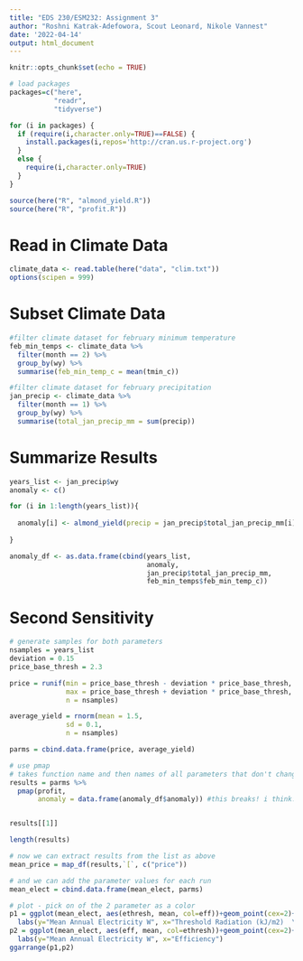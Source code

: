 ```yaml
---
title: "EDS 230/ESM232: Assignment 3"
author: "Roshni Katrak-Adefowora, Scout Leonard, Nikole Vannest"
date: '2022-04-14'
output: html_document
---
```


```r
knitr::opts_chunk$set(echo = TRUE)

# load packages
packages=c("here",
           "readr",
           "tidyverse")

for (i in packages) {
  if (require(i,character.only=TRUE)==FALSE) {
    install.packages(i,repos='http://cran.us.r-project.org')
  }
  else {
    require(i,character.only=TRUE)
  }
}

source(here("R", "almond_yield.R"))
source(here("R", "profit.R"))
```
 
# Read in Climate Data

```r
climate_data <- read.table(here("data", "clim.txt"))
options(scipen = 999)
```

# Subset Climate Data

```r
#filter climate dataset for february minimum temperature
feb_min_temps <- climate_data %>%
  filter(month == 2) %>% 
  group_by(wy) %>% 
  summarise(feb_min_temp_c = mean(tmin_c))

#filter climate dataset for february precipitation 
jan_precip <- climate_data %>% 
  filter(month == 1) %>%
  group_by(wy) %>% 
  summarise(total_jan_precip_mm = sum(precip))
```

# Summarize Results

```r
years_list <- jan_precip$wy
anomaly <- c()

for (i in 1:length(years_list)){
  
  anomaly[i] <- almond_yield(precip = jan_precip$total_jan_precip_mm[i], temp = feb_min_temps$feb_min_temp_c[i])
  
}

anomaly_df <- as.data.frame(cbind(years_list, 
                                  anomaly,
                                  jan_precip$total_jan_precip_mm,
                                  feb_min_temps$feb_min_temp_c))

```

# Second Sensitivity

```r
# generate samples for both parameters
nsamples = years_list
deviation = 0.15
price_base_thresh = 2.3

price = runif(min = price_base_thresh - deviation * price_base_thresh,
              max = price_base_thresh + deviation * price_base_thresh,
              n = nsamples)

average_yield = rnorm(mean = 1.5, 
              sd = 0.1, 
              n = nsamples)

parms = cbind.data.frame(price, average_yield)

# use pmap 
# takes function name and then names of all parameters that don't change
results = parms %>% 
  pmap(profit,
       anomaly = data.frame(anomaly_df$anomaly)) #this breaks! i think... the outpt dataframe is not what i expect 


results[[1]]

length(results)

# now we can extract results from the list as above
mean_price = map_df(results,`[`, c("price")) 

# and we can add the parameter values for each run
mean_elect = cbind.data.frame(mean_elect, parms)

# plot - pick on of the 2 parameter as a color
p1 = ggplot(mean_elect, aes(ethresh, mean, col=eff))+geom_point(cex=2)+
  labs(y="Mean Annual Electricity W", x="Threshold Radiation (kJ/m2)  \n above which energy production is more efficient")
p2 = ggplot(mean_elect, aes(eff, mean, col=ethresh))+geom_point(cex=2)+
  labs(y="Mean Annual Electricity W", x="Efficiency")
ggarrange(p1,p2)
```

